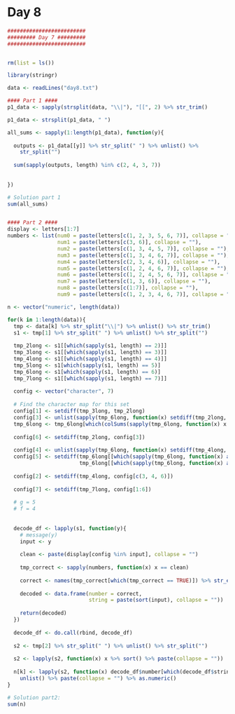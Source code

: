 # Day 8

```r
#########################
######### Day 7 #########
#########################


rm(list = ls())

library(stringr)

data <- readLines("day8.txt")

#### Part 1 ####
p1_data <- sapply(strsplit(data, "\\|"), "[[", 2) %>% str_trim()

p1_data <- strsplit(p1_data, " ")

all_sums <- sapply(1:length(p1_data), function(y){
  
  outputs <- p1_data[[y]] %>% str_split(" ") %>% unlist() %>% 
    str_split("")
  
  sum(sapply(outputs, length) %in% c(2, 4, 3, 7))
  
  
})

# Solution part 1
sum(all_sums)


#### Part 2 ####
display <- letters[1:7]
numbers <- list(num0 = paste(letters[c(1, 2, 3, 5, 6, 7)], collapse = ""),
                num1 = paste(letters[c(3, 6)], collapse = ""),
                num2 = paste(letters[c(1, 3, 4, 5, 7)], collapse = ""),
                num3 = paste(letters[c(1, 3, 4, 6, 7)], collapse = ""),
                num4 = paste(letters[c(2, 3, 4, 6)], collapse = ""),
                num5 = paste(letters[c(1, 2, 4, 6, 7)], collapse = ""),
                num6 = paste(letters[c(1, 2, 4, 5, 6, 7)], collapse = ""),
                num7 = paste(letters[c(1, 3, 6)], collapse = ""),
                num8 = paste(letters[c(1:7)], collapse = ""),
                num9 = paste(letters[c(1, 2, 3, 4, 6, 7)], collapse = ""))

n <- vector("numeric", length(data))

for(k in 1:length(data)){
  tmp <- data[k] %>% str_split("\\|") %>% unlist() %>% str_trim()
  s1 <- tmp[1] %>% str_split(" ") %>% unlist() %>% str_split("")
  
  tmp_2long <- s1[[which(sapply(s1, length) == 2)]]
  tmp_3long <- s1[[which(sapply(s1, length) == 3)]]
  tmp_4long <- s1[[which(sapply(s1, length) == 4)]]
  tmp_5long <- s1[which(sapply(s1, length) == 5)]
  tmp_6long <- s1[which(sapply(s1, length) == 6)]
  tmp_7long <- s1[[which(sapply(s1, length) == 7)]]
  
  config <- vector("character", 7)
  
  # Find the character map for this set
  config[1] <- setdiff(tmp_3long, tmp_2long)
  config[3] <- unlist(sapply(tmp_6long, function(x) setdiff(tmp_2long, x)))
  tmp_6long <- tmp_6long[which(colSums(sapply(tmp_6long, function(x) x %in% tmp_2long)) == 2)]
  
  config[6] <- setdiff(tmp_2long, config[3])
  
  config[4] <- unlist(sapply(tmp_6long, function(x) setdiff(tmp_4long, x)))
  config[5] <- setdiff(tmp_6long[[which(sapply(tmp_6long, function(x) any(x %in% config[4]) == FALSE))]],
                       tmp_6long[[which(sapply(tmp_6long, function(x) any(x %in% config[4])))]])
  
  config[2] <- setdiff(tmp_4long, config[c(3, 4, 6)])
  
  config[7] <- setdiff(tmp_7long, config[1:6])
  
  # g = 5
  # f = 4
  
  
  decode_df <- lapply(s1, function(y){
    # message(y)
    input <- y
    
    clean <- paste(display[config %in% input], collapse = "")
    
    tmp_correct <- sapply(numbers, function(x) x == clean)
    
    correct <- names(tmp_correct[which(tmp_correct == TRUE)]) %>% str_extract("[0-9]+") %>% as.numeric()
    
    decoded <- data.frame(number = correct,
                          string = paste(sort(input), collapse = ""))
    
    return(decoded)
  })
  
  decode_df <- do.call(rbind, decode_df)
  
  s2 <- tmp[2] %>% str_split(" ") %>% unlist() %>% str_split("")
  
  s2 <- lapply(s2, function(x) x %>% sort() %>% paste(collapse = ""))
  
  n[k] <- lapply(s2, function(x) decode_df$number[which(decode_df$string == x)]) %>% 
    unlist() %>% paste(collapse = "") %>% as.numeric()
}

# Solution part2: 
sum(n)

```
